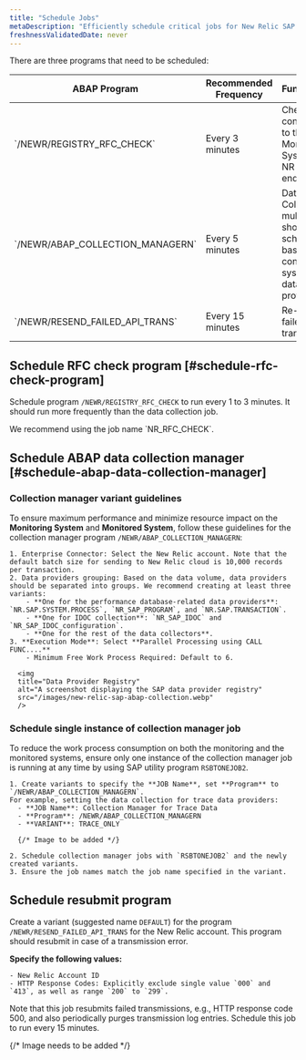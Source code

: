 ```yaml
---
title: "Schedule Jobs"
metaDescription: "Efficiently schedule critical jobs for New Relic SAP monitoring with our guide. Ensure optimal data flow with tailored frequencies for RFC checks, data collection, and error handling to maintain continuous system insights."
freshnessValidatedDate: never
---
```


There are three programs that need to be scheduled:

  <table>
    <thead>
      <tr>
      <th style={{ width: '200px' }}>
        ABAP Program
      </th>
      <th>
        Recommended Frequency
      </th>
      <th>
        Functionality
      </th>
    </tr>
  </thead>
  <tbody>
    <tr>
      <td>
      `/NEWR/REGISTRY_RFC_CHECK`
      </td>
      <td>
        Every 3 minutes
      </td>
      <td>
        Check RFC connections to the Monitored Systems and NR API endpoints.
      </td>
    </tr>
    <tr>
      <td>
      `/NEWR/ABAP_COLLECTION_MANAGERN`
      </td>
      <td>
        Every 5 minutes
      </td>
      <td>
        Data Collection, multiple jobs should be scheduled based on connected systems and data providers.
      </td>
    </tr>
    <tr>
      <td>
      `/NEWR/RESEND_FAILED_API_TRANS`
      </td>
      <td>
        Every 15 minutes
      </td>
      <td>
        Re-submit failed transmission
      </td>
    </tr>
  </tbody>
</table>

## Schedule RFC check program [#schedule-rfc-check-program]

Schedule program `/NEWR/REGISTRY_RFC_CHECK` to run every 1 to 3 minutes. It should run more frequently than the data collection job. 

  <Callout variant="tip">
    We recommend using the job name `NR_RFC_CHECK`.
  </Callout>

## Schedule ABAP data collection manager [#schedule-abap-data-collection-manager]

### Collection manager variant guidelines

To ensure maximum performance and minimize resource impact on the **Monitoring System** and **Monitored System**, follow these guidelines for the collection manager program `/NEWR/ABAP_COLLECTION_MANAGERN`:

    1. Enterprise Connector: Select the New Relic account. Note that the default batch size for sending to New Relic cloud is 10,000 records per transaction.
    2. Data providers grouping: Based on the data volume, data providers should be separated into groups. We recommend creating at least three variants:
        - **One for the performance database-related data providers**: `NR.SAP.SYSTEM.PROCESS`, `NR_SAP_PROGRAM`, and `NR.SAP.TRANSACTION`.
        - **One for IDOC collection**: `NR_SAP_IDOC` and `NR_SAP_IDOC_configuration`.
        - **One for the rest of the data collectors**.
    3. **Execution Mode**: Select **Parallel Processing using CALL FUNC....**
        - Minimum Free Work Process Required: Default to 6.

      <img
      title="Data Provider Registry"
      alt="A screenshot displaying the SAP data provider registry"
      src="/images/new-relic-sap-abap-collection.webp"
      />

### Schedule single instance of collection manager job

To reduce the work process consumption on both the monitoring and the monitored systems, ensure only one instance of the collection manager job is running at any time by using SAP utility program `RSBTONEJOB2`.

    1. Create variants to specify the **JOB Name**, set **Program** to `/NEWR/ABAP_COLLECTION_MANAGERN`.
    For example, setting the data collection for trace data providers:
      - **JOB Name**: Collection Manager for Trace Data
      - **Program**: /NEWR/ABAP_COLLECTION_MANAGERN
      - **VARIANT**: TRACE_ONLY

      {/* Image to be added */}

    2. Schedule collection manager jobs with `RSBTONEJOB2` and the newly created variants. 
    3. Ensure the job names match the job name specified in the variant.

## Schedule resubmit program

Create a variant (suggested name `DEFAULT`) for the program `/NEWR/RESEND_FAILED_API_TRANS` for the New Relic account. This program should resubmit in case of a transmission error.

**Specify the following values:**

    - New Relic Account ID
    - HTTP Response Codes: Explicitly exclude single value `000` and `413`, as well as range `200` to `299`.

  <Callout variant="tip">
    Note that this job resubmits failed transmissions, e.g., HTTP response code 500, and also periodically purges transmission log entries. Schedule this job to run every 15 minutes.
  </Callout>

{/* Image needs to be added */}

